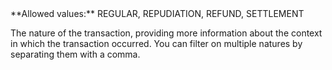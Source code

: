 <ParamField query="Nature" type="string" >     
**Allowed values:** REGULAR, REPUDIATION, REFUND, SETTLEMENT

The nature of the transaction, providing more information about the context in which the transaction occurred. You can filter on multiple natures by separating them with a comma.  
</ParamField>